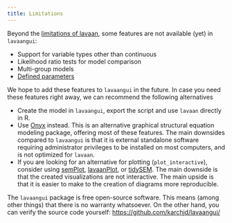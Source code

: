 ```yaml
---
title: Limitations
---
```


Beyond the  [limitations of lavaan](https://lavaan.ugent.be/tutorial/before.html), some  features are not available (yet) in `lavaangui`:
    
- Support for variable types other than continuous
- Likelihood ratio tests for model comparison
- Multi-group models
- [Defined parameters](https://lavaan.ugent.be/tutorial/mediation.html)

We hope to add these features to `lavaangui` in the future. In case you need these features right away, we can recommend the following alternatives
    
- Create the model in `lavaangui`, export the script and use `lavaan` directly in R.
- Use [Onyx](https://onyx-sem.com/) instead. This is an alternative graphical structural equation modeling package, offering most of these features. The main downsides compared to `lavaangui` is that it is external standalone software requiring administrator privileges to be installed on most computers, and is not optimized for `lavaan`.
- If you are looking for an alternative for plotting (`plot_interactive`), consider using [semPlot](https://cran.r-project.org/web/packages/semPlot/index.html), [lavaanPlot](https://cran.r-project.org/web/packages/lavaanPlot/vignettes/Intro_to_lavaanPlot.html), or [tidySEM](https://cjvanlissa.github.io/tidySEM/).  The main downside is that the created visualizations are not interactive. The main upside is that it is easier to make to the creation of diagrams more reproducible.

The `lavaangui` package is free open-source software. This means (among other things) that there is no warranty whatsoever. On the other hand, you can verify the source code yourself: <https://github.com/karchjd/lavaangui/>